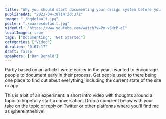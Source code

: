 ```yaml
---
title: "Why you should start documenting your design system before you do anything else"
publishedAt: "2023-04-28T14:20:37Z"
image: "./hqdefault.jpg"
poster: "./maxresdefault.jpg"
videoUrl: "https://www.youtube.com/watch?v=Pm-vBNrP-eE"
localImages: true
tags: ["Documenting", "Get Started"]
categories: ["Video"]
duration: "0:07:17"
draft: false
speakers: ["Dan Donald"]
---
```


Partly based on an article I wrote earlier in the year, I wanted to encourage people to document early in their process. Get people used to there being one place to find out about everything, including the current state of the site or app.

This is a bit of an experiment: a short intro video with thoughts around a topic to hopefully start a conversation. Drop a comment below with your take on the topic or reply on Twitter or other platforms where you'll find me as @hereinthehive!
